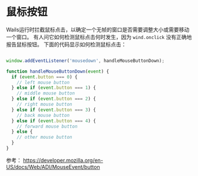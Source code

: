 # 鼠标按钮

Wails运行时拦截鼠标点击，以确定一个无帧的窗口是否需要调整大小或需要移动一个窗口。 有人问它如何检测鼠标点击何时发生，因为 `wind.onclick` 没有正确地报告鼠标按钮。 下面的代码显示如何检测鼠标点击：

```javascript

window.addEventListener('mousedown', handleMouseButtonDown);

function handleMouseButtonDown(event) {
  if (event.button === 0) {
    // left mouse button
  } else if (event.button === 1) {
    // middle mouse button
  } else if (event.button === 2) {
    // right mouse button
  } else if (event.button === 3) {
    // back mouse button
  } else if (event.button === 4) {
    // forward mouse button
  } else {
    // other mouse button
  }
}

```
参考： https://developer.mozilla.org/en-US/docs/Web/ADI/MouseEvent/button
